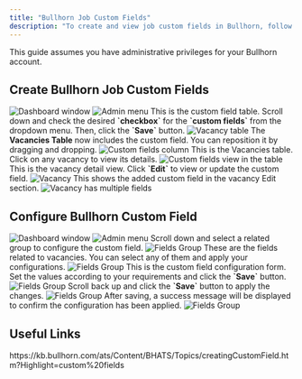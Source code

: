 ```yaml
---
title: "Bullhorn Job Custom Fields"
description: "To create and view job custom fields in Bullhorn, follow these steps."
---
```



<Warning>
  This guide assumes you have administrative privileges for your Bullhorn account.
</Warning>

## Create Bullhorn Job Custom Fields

<Steps>
  <Step title="Click on the Menu">
    <Frame>
      <img className='rounded-md' style={{ margin: '0 auto', border: '1px solid #efefef' }} alt="Dashboard window" src="/images/bullhorn/custom-field/custom-field-01.png" />
    </Frame>
  </Step>

  <Step title="Click on Vacancy">
    <Frame>
      <img className='rounded-md' style={{ margin: '0 auto', border: '1px solid #efefef' }} alt="Admin menu" src="/images/bullhorn/job-custom-field/custom-field-02.png" />
    </Frame>
  </Step>

  <Step title="Click on Columns">
     This is the custom field table. Scroll down and check the desired <b>`checkbox`</b> for the <b>`custom fields`</b> from the dropdown menu.  
    Then, click the <b>`Save`</b> button.
    <Frame>
      <img className='rounded-md' style={{ margin: '0 auto', border: '1px solid #efefef' }} alt="Vacancy table" src="/images/bullhorn/job-custom-field/custom-field-03.png" />
    </Frame>
  </Step>

  <Step title="Custom Fields Table">
    The <b>Vacancies Table</b> now includes the custom field. You can reposition it by dragging and dropping.
    <Frame>
      <img className='rounded-md' style={{ margin: '0 auto', border: '1px solid #efefef' }} alt="Custom fields column" src="/images/bullhorn/job-custom-field/custom-field-04.png" />
    </Frame>
  </Step>

  <Step title="Vacancies">
    This is the Vacancies table. Click on any vacancy to view its details.
    <Frame>
      <img className='rounded-md' style={{ margin: '0 auto', border: '1px solid #efefef' }} alt="Custom fields view in the table" src="/images/bullhorn/job-custom-field/custom-field-05.png" />
    </Frame>
  </Step>

  <Step title="Vacancy Detail View">
    This is the vacancy detail view. Click <b>`Edit`</b> to view or update the custom field.
    <Frame>
      <img className='rounded-md' style={{ margin: '0 auto', border: '1px solid #efefef' }} alt="Vacancy" src="/images/bullhorn/job-custom-field/custom-field-06.png" />
    </Frame>
  </Step>

  <Step title="Custom Field in Vacancy">
    This shows the added custom field in the vacancy Edit section.
    <Frame>
      <img className='rounded-md' style={{ margin: '0 auto', border: '1px solid #efefef' }} alt="Vacancy has multiple fields" src="/images/bullhorn/job-custom-field/custom-field-07.png" />
    </Frame>
  </Step>
</Steps>

## Configure Bullhorn Custom Field

<Steps>
  <Step title="Click on the Menu">
    <Frame>
      <img className='rounded-md' style={{ margin: '0 auto', border: '1px solid #efefef' }} alt="Dashboard window" src="/images/bullhorn/custom-field/custom-field-01.png" />
    </Frame>
  </Step>

  <Step title="Click on Field Mappings">
    <Frame>
      <img className='rounded-md' style={{ margin: '0 auto', border: '1px solid #efefef' }} alt="Admin menu" src="/images/bullhorn/custom-field/custom-field-config-01.png" />
    </Frame>
  </Step>

  <Step title="Select a Related Group">
    Scroll down and select a related group to configure the custom field.
    <Frame>
      <img className='rounded-md' style={{ margin: '0 auto', border: '1px solid #efefef' }} alt="Fields Group" src="/images/bullhorn/job-custom-field/custom-field-config-04.png" />
    </Frame>
  </Step>

  <Step title="Vacancy Fields">
    These are the fields related to vacancies. You can select any of them and apply your configurations.
    <Frame>
      <img className='rounded-md' style={{ margin: '0 auto', border: '1px solid #efefef' }} alt="Fields Group" src="/images/bullhorn/job-custom-field/custom-field-config-05.png" />
    </Frame>
  </Step>

  <Step title="Custom Fields Configuration">
    This is the custom field configuration form. Set the values according to your requirements and click the <b>`Save`</b> button.
    <Frame>
      <img className='rounded-md' style={{ margin: '0 auto', border: '1px solid #efefef' }} alt="Fields Group" src="/images/bullhorn/job-custom-field/custom-field-config-06.png" />
    </Frame>
  </Step>

  <Step title="Field Maps">
    Scroll back up and click the <b>`Save`</b> button to apply the changes.
    <Frame>
      <img className='rounded-md' style={{ margin: '0 auto', border: '1px solid #efefef' }} alt="Fields Group" src="/images/bullhorn/custom-field/custom-field-config-05.png" />
    </Frame>
  </Step>

  <Step title="Success Message">
    After saving, a success message will be displayed to confirm the configuration has been applied.
    <Frame>
      <img className='rounded-md' style={{ margin: '0 auto', border: '1px solid #efefef' }} alt="Fields Group" src="/images/bullhorn/custom-field/custom-field-config-06.png" />
    </Frame>
  </Step>
</Steps>

<IntegrationFooter />

## Useful Links
<Card title="API Reference" icon="link" href="https://kb.bullhorn.com/ats/Content/BHATS/Topics/creatingCustomField.htm?Highlight=custom%20fields">
    https://kb.bullhorn.com/ats/Content/BHATS/Topics/creatingCustomField.htm?Highlight=custom%20fields
</Card>
